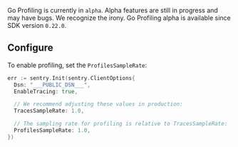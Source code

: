 <Note>

Go Profiling is currently in `alpha`. Alpha features are still in progress and may have bugs. We recognize the irony.
Go Profiling alpha is available since SDK version `0.22.0`.

</Note>

## Configure

To enable profiling, set the `ProfilesSampleRate`:

<SignInNote />

```go
err := sentry.Init(sentry.ClientOptions{
  Dsn: "___PUBLIC_DSN___",
  EnableTracing: true,

  // We recommend adjusting these values in production:
  TracesSampleRate: 1.0,

  // The sampling rate for profiling is relative to TracesSampleRate:
  ProfilesSampleRate: 1.0,
})
```
